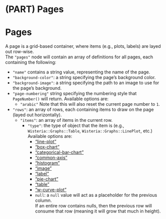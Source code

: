 # (PART) Pages {-}

# Pages {#pages-properties}

A page is a grid-based container, where items (e.g., plots, labels) are layed out row-wise.<br />
The `"pages"` node will contain an array of definitions for all pages, each containing the following:

- `"name"` contains a string value, representing the name of the page.
- `"background-color"`: a string specifying the page's background color.
- `"background-image"`: a string specifying the path to an image to use for the page's background.
- `"page-numbering"` string specifying the numbering style that `PageNumber()` will return.
  Available options are:
  - `"arabic"`
  Note that this will also reset the current page number to `1`.
- `"rows"`: an array of rows, each containing items to draw on the page (layed out horizontally).<br />
  - `"items"`: an array of items in the current row.
    - `"type"`: the type of object that the item is (e.g., `Wisteria::Graphs::Table`, `Wisteria::Graphs::LinePlot`, etc.)<br />
      Available options are:
      - ["line-plot"](#line-plot-properties)
      - ["box-chart"](#box-plot-properties)
      - ["categorical-bar-chart"](#categorical-bar-chart-properties)
      - ["common-axis"](#common-axis-properties)
      - ["histogram"](#histogram-properties)
      - ["image"](#image-properties)
      - ["label"](#label-properties)
      - ["pie-chart"](#pie-chart-properties)
      - ["table"](#table-properties)
      - ["w-curve-plot"](#w-curve-plot-properties)
      - `null`: a `null` value will act as a placeholder for the previous column.<br />
        If an entire row contains nulls, then the previous row will consume that row
        (meaning it will grow that much in height).